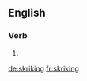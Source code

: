 ==English==

===Verb===
{{head|en|present participle}}

# {{present participle of|skrike|lang=en|nocat=1}}

[[de:skriking]]
[[fr:skriking]]